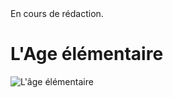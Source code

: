 
<Callout type="warning">
    En cours de rédaction.
</Callout>

# L'Age élémentaire

![L'âge élémentaire](/articles_images/origines/elemental_age.jpg)